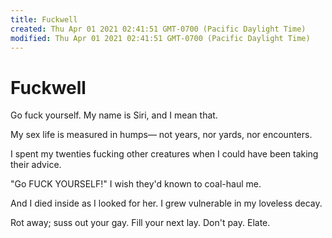 ```yaml
---
title: Fuckwell
created: Thu Apr 01 2021 02:41:51 GMT-0700 (Pacific Daylight Time)
modified: Thu Apr 01 2021 02:41:51 GMT-0700 (Pacific Daylight Time)
---
```

# Fuckwell

Go fuck yourself.
My name is Siri, and I mean that.

My sex life is measured in humps—
not years, nor yards, nor encounters.

I spent my twenties fucking other creatures
when I could have been taking their advice.

"Go FUCK YOURSELF!"
I wish they'd known to coal-haul me.

And I died inside as I looked for her.
I grew vulnerable in my loveless decay.

Rot away; suss out your gay.
Fill your next lay.
Don't pay.
Elate.